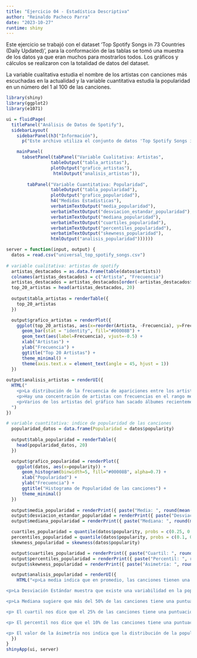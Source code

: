 ```yaml
---
title: "Ejercicio 04 - Estadística Descriptiva"
author: "Reinaldo Pacheco Parra"
date: "2023-10-27"
runtime: shiny
---
```


Este ejercicio se trabajó con el dataset 'Top Spotify Songs in 73 Countries (Daily Updated)', para la conformación de las tablas se tomó una muestra de los datos ya que eran muchos para mostrarlos todos. Los gráficos y cálculos se realizaron con la totalidad de datos del dataset.

La variable cualitativa estudia el nombre de los artistas con canciones más escuchadas en la actualidad y la variable cuantitativa estudia la popularidad en un número del 1 al 100 de las canciones.

```r
library(shiny)
library(ggplot2)
library(e1071)

ui = fluidPage(
  titlePanel("Análisis de Datos de Spotify"),
  sidebarLayout(
    sidebarPanel(h3("Información"),
      p("Este archivo utiliza el conjunto de datos 'Top Spotify Songs in 73 Countries (Daily Updated)' para estudiar los artistas más escuchados y la popularidad de las canciones en la aplicación de reproducción de música 'Spotify'")),

    mainPanel(
      tabsetPanel(tabPanel("Variable Cualitativa: Artistas", 
                 tableOutput("tabla_artistas"), 
                 plotOutput("grafico_artistas"),
                  htmlOutput("analisis_artistas")),
        
        tabPanel("Variable Cuantitativa: Popularidad",
                 tableOutput("tabla_popularidad"),
                 plotOutput("grafico_popularidad"),
                 h4("Medidas Estadisticas"),
                 verbatimTextOutput("media_popularidad"),
                 verbatimTextOutput("desviacion_estandar_popularidad"),
                 verbatimTextOutput("mediana_popularidad"),
                 verbatimTextOutput("cuartiles_popularidad"),
                 verbatimTextOutput("percentiles_popularidad"),
                 verbatimTextOutput("skewness_popularidad"),
                 htmlOutput("analisis_popularidad"))))))

server = function(input, output) {
  datos = read.csv("universal_top_spotify_songs.csv")
  
# variable cualitativa: artistas de spotify
  artistas_destacados = as.data.frame(table(datos$artists))
  colnames(artistas_destacados) = c("Artista", "Frecuencia")
  artistas_destacados = artistas_destacados[order(-artistas_destacados$Frecuencia), ]
  top_20_artistas = head(artistas_destacados, 20)
  
  output$tabla_artistas = renderTable({
    top_20_artistas
  })

  output$grafico_artistas = renderPlot({
    ggplot(top_20_artistas, aes(x=reorder(Artista, -Frecuencia), y=Frecuencia)) +
      geom_bar(stat = "identity", fill="#00008B") +
      geom_text(aes(label=Frecuencia), vjust=-0.5) +
      xlab("Artistas") +
      ylab("Frecuencia") +
      ggtitle("Top 20 Artistas") +
      theme_minimal() +
      theme(axis.text.x = element_text(angle = 45, hjust = 1))
  })
  
output$analisis_artistas = renderUI({
  HTML("
    <p>La distribución de la frecuencia de apariciones entre los artistas es bastante desigual, Bad Bunny lidera la lista con 1587 apariciones, lo que es más del doble que el siguiente artista más popular Taylor Swiftv quien cuenta con 712 apariciones. El artista 'Mitski' es el número 20 y cuenta con solo 226 apariciones. </p>
    <p>Hay una concentración de artistas con frecuencias en el rango medio, como 'Doja Cat', 'Bizarrap', 'Milo J', entre otros.</p>
    <p>Varios de los artistas del gráfico han sacado álbumes recientemente, lo cual explicaría su alta popularidad.</p>
  ")
})

# variable cuantitativa: indice de popularidad de las canciones
  popularidad_datos = data.frame(Popularidad = datos$popularity)
  
  output$tabla_popularidad = renderTable({
    head(popularidad_datos, 20)
  })

  output$grafico_popularidad = renderPlot({
    ggplot(datos, aes(x=popularity)) +
      geom_histogram(binwidth=5, fill="#00008B", alpha=0.7) +
      xlab("Popularidad") +
      ylab("Frecuencia") +
      ggtitle("Histograma de Popularidad de las canciones") +
      theme_minimal()
  })
  
  output$media_popularidad = renderPrint({ paste("Media: ", round(mean(datos$popularity), 2)) })
  output$desviacion_estandar_popularidad = renderPrint({ paste("Desviación Estándar: ", round(sd(datos$popularity), 2)) })
  output$mediana_popularidad = renderPrint({ paste("Mediana: ", round(median(datos$popularity), 2)) })

  cuartiles_popularidad = quantile(datos$popularity, probs = c(0.25, 0.5, 0.75))
  percentiles_popularidad = quantile(datos$popularity, probs = c(0.1, 0.9))
  skewness_popularidad = skewness(datos$popularity)

  output$cuartiles_popularidad = renderPrint({ paste("Cuartil: ", round(cuartiles_popularidad, 2)) })
  output$percentiles_popularidad = renderPrint({ paste("Percentil: ", round(percentiles_popularidad, 2)) })
  output$skewness_popularidad = renderPrint({ paste("Asimetría: ", round(skewness_popularidad, 2)) })

  output$analisis_popularidad = renderUI({
    HTML("<p>La media indica que en promedio, las canciones tienen una alta popularidad. Esto muestra que las canciones del conjunto de datos son populares dentro de la aplicación, esto es lógico considerando que son las canciones dentro del Top Actual de Spotify.</p>

<p>La Desviación Estándar muestra que existe una variabilidad en la popularidad, lo que indica que también hay canciones que han sido menos escuchadas y, por lo tanto, están por debajo del promedio de popularidad, esto se debe a la cantidad de veces que se ha escuchado una canción.</p>

<p>La Mediana sugiere que más del 50% de las canciones tiene una puntuación de más de 83 en popularidad, lo que rectifica que las canciones que están en el Top de Spotify son muy populares.</p>

<p> El cuartil nos dice que el 25% de las canciones tiene una puntuación de popularidad menor o igual a 67, el 50% tiene una puntuación menor o igual a 83, y el 75% tiene una puntuación menor o igual a 90.</p>

<p> El percentil nos dice que el 10% de las canciones tiene una puntuación de popularidad de 58 puntos o menos, y el 90% tiene una puntuación de 95 o menos. </p>

<p> El valor de la ásimetría nos indica que la distribución de la popularidad, existen más canciones con mayor indice de popularidad que bajo indice, lo cual es correcto comparado con el gráfico obtenido.</p>")
  })
}
shinyApp(ui, server)
```